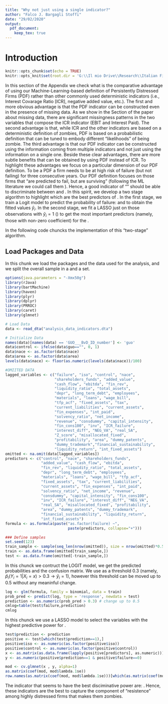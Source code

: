 ```yaml
---
title: "Why not just using a single indicator?"
author: "Falco J. Bargagli Stoffi"
date: "29/02/2020"
output:
  pdf_document:
    keep_tex: true
---
```


# Introduction 

```r
knitr::opts_chunk$set(echo = TRUE)
knitr::opts_knit$set(root.dir = 'G:\\Il mio Drive\\Research\\Italian Firms\\Zombie Hunting New Data')
```

In this section of the Appendix we check what is the comparative advantage of using our Machine-Learning-based definition of Persistently Distressed Firms (PDF) rather than other commonly used deterministic indicators (i.e., Interest Covarage Ratio [ICR], negative added value, etc.). 
\par The first and more obvious advantage is that the PDF indicator can be constructed even in the presence of missing data. As we show in the Section of the paper about missing data, there are significant missingness patterns in the two variables that compose the ICR indicator (EBIT and Interest Paid).
\par The second advantage is that, while ICR and the other indicators are based on a deterministic definition of zombies, PDF is based on a probabilistic definition that can be tuned to embody different "likelihoods" of being zombie.
\par The third advantage is that our PDF indicator can be constructed using the information coming from multiple indicators and not just using the information on a single one.
\par Beside these clear advantages, there are more subtle benefits that can be obtained by using PDF instead of ICR.
To highlight these advantages we focus on a particular dimension of our PDF definition. To be a PDF a firm needs to be at high risk of failure (but not failing) for three consecutive years. 
Our PDF definition focuses on those firms that "are predicted to fail, but are surviving" (following the ML literature we could call them \textit{false positives}). 
Hence, a good indicator of "\textit{zombieness}" should be able to discriminate between \textit{false positives} and \textit{true positives}.
\par In this spirit, we develop a two stage algorithm to highlight which are the best predictors of \textit{false positives}.
In the first stage, we train a Logit model to predict the probability of failure:
\begin{equation}
 f_{LOGIT}(x) = \hat{p}_i(Y_i = 1 | X_i = x),
\end{equation}
and to obtain the fitted values $\hat{y}_i$.
In the second stage, we fit a LASSO just on those observations with $\hat{y}_i=1$ (\textit{positives}) to get the most important predictors (namely, those with non-zero coefficient) for the \textit{false positives}.
\par In the following code chuncks the implementation of this "two-stage" algorithm.

## Load Packages and Data

In this chunk we load the packages and the data used for the analysis, and we split the overall sample in a \textit{training} and a \textit{test} set.

```r
options(java.parameters = "-Xmx50g")
library(rJava)
library(bartMachine)
library(haven)
library(plyr)
library(dplyr)
library(PRROC)
library(caret)
library(glmnet)

# Load Data
data <- read_dta("analysis_data_indicators.dta")

# Initialize Data
names(data)[names(data) == 'GUO___BvD_ID_number'] <- 'guo'
data$control <- ifelse(data$guo=="", 0, 1)
data$nace <- as.factor(data$nace)
data$area <- as.factor(data$area)
levels(data$nace) <- floor(as.numeric(levels(data$nace))/100) 

#OMIITED DATA
lagged_variables <- c("failure", "iso", "control", "nace",
                      "shareholders_funds", "added_value",
                      "cash_flow", "ebitda", "fin_rev",
                      "liquidity_ratio", "total_assets",
                      "depr", "long_term_debt", "employees",
                      "materials", "loans", "wage_bill",
                      "tfp_acf", "fixed_assets", "tax",
                      "current_liabilities", "current_assets",
                      "fin_expenses", "int_paid",
                      "solvency_ratio", "net_income",
                      "revenue", "consdummy", "capital_intensity",
                      "fin_cons100", "inv", "ICR_failure",
                      "interest_diff", "NEG_VA", "real_SA",
                      "Z_score", "misallocated_fixed",
                      "profitability", "area", "dummy_patents",
                      "dummy_trademark","financial_sustainability",
                      "liquidity_return", "int_fixed_assets")
omitted <- na.omit(data[lagged_variables])
predictors <- c("control", "nace", "shareholders_funds",
                "added_value", "cash_flow", "ebitda",
                "fin_rev", "liquidity_ratio", "total_assets",
                "depr", "long_term_debt", "employees",
                "materials", "loans", "wage_bill", "tfp_acf",
                "fixed_assets", "tax", "current_liabilities",
                "current_assets", "fin_expenses", "int_paid",
                "solvency_ratio", "net_income", "revenue",
                "consdummy", "capital_intensity", "fin_cons100",
                "inv", "ICR_failure", "interest_diff", "NEG_VA",
                "real_SA", "misallocated_fixed", "profitability",
                "area", "dummy_patents", "dummy_trademark",
                "financial_sustainability", "liquidity_return",
                "int_fixed_assets")
formula <- as.formula(paste("as.factor(failure) ~",
                            paste(predictors, collapse="+")))

### Define samples
set.seed(123)
train_sample <- sample(seq_len(nrow(omitted)), size = nrow(omitted)*0.5) 
train <- as.data.frame(omitted[train_sample,])
test <- as.data.frame(omitted[-train_sample,])
```

In this chunck we contruct the LOGIT model, we get the predicted probabilities and the confusion matrix.
We use as a threshold 0.3 (namely,  $\hat{p}_i(Y_i = 1 | X_i = x)>0.3 \rightarrow \hat{y}_i=1$), however this threshold can be moved up to 0.5 without any meaninful change. 

```r
log <- glm(formula, family = binomial, data = train)
prob_pred <- predict(log, type = 'response', newdata = test)
prediction <- as.numeric(prob_pred > 0.3) # change up to 0.5
cmlog=table(test$failure,prediction)
cmlog
```

In this chunck we use a LASSO model to select the variables with the highest predictive power for \textit{false positives}.

```r
test$prediction <- prediction
positive <- test[which(test$prediction==1),]
positive$iso <- as.numeric(as.factor(positive$iso))
positive$control <- as.numeric(as.factor(positive$control))
x <- as.matrix(as.data.frame(lapply(positive[predictors], as.numeric)))
y <- as.numeric(positive$prediction==1 & positive$failure==0)

mod <- cv.glmnet(x , y, alpha=1)
as.matrix(coef(mod, mod$lambda.1se))
row.names(as.matrix(coef(mod, mod$lambda.1se)))[which(as.matrix(coef(mod, mod$lambda.1se))!=0)]
```

The indicator that seems to have the best disciminative power are: \textit{control, solvency ratio, BID, negative AV, profitability, area, liquidity}. Hence, these indicators are the best to capture the component of "resistence" among highly distressed firms that makes them zombies.
